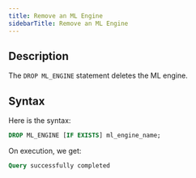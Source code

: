 ```yaml
---
title: Remove an ML Engine
sidebarTitle: Remove an ML Engine
---
```


## Description

The `DROP ML_ENGINE` statement deletes the ML engine.

## Syntax

Here is the syntax:

```sql
DROP ML_ENGINE [IF EXISTS] ml_engine_name;
```

On execution, we get:

```sql
Query successfully completed
```